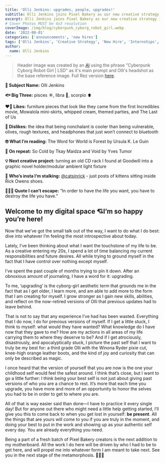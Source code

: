 ```yaml
---
title: 'Olli Jenkins: upgrades, people, upgrades!'
subtitle: Olli Jenkins joins Pixel Bakery as our new creative strategy intern
excerpt: Olli Jenkins joins Pixel Bakery as our new creative strategy intern
# Cover Photos MUST be 4x3 resolution
coverImage: /img/blog/cyberpunk_cyborg_robot_girl.webp
date: '2022-08-01'
categories: ['announcements', 'new hires']
tags: ['Olli Jenkins', 'Creative Strategy', 'New Hire', 'Internships', 'Ursula K. Le Guin']
author:
  name: Olli Jenkins
---
```

> Header image was created by an [AI](https://is.gd/artmachine) using the phrase "Cyberpunk Cyborg Robot Girl | LSD" as it's main prompt and Olli's headshot as the base reference image. Full Rez version [here](https://cdn.pixelbakery.com/img/blog/cyberpunk_cyborg_robot_girl.mp4).

**🧪 Subject Name:** Olli Jenkins

**🐟 Big Three:** pisces ☀️, libra 🌙, scorpio ⬆️

**❤️‍🔥 Likes:** furniture pieces that look like they came from the first Incredibles movie, Mowalola mini-skirts, whipped cream, themed parties, and The Last of Us

**🤢 Dislikes:** the idea that being nonchalant is cooler than being vulnerable, olives, rough textures, and headphones that just won’t connect to bluetooth 

**🤓 What I’m reading:** The Word for World is Forest by Ursula K. Le Guin

**🔁 On repeat:** So Cold by Tkay Maidza and Void by Yves Tumor

**💡 Next creative project:** turning an old CD rack I found at Goodwill into a graphic novel holder/modular ambient light fixture

**👀 Who’s insta I’m stalking:** [@catsinrick](https://instagram.com/catsinrick) - just posts of kittens sitting inside Rick Owens shoes.

**🏃🏻‍♀️ Quote I can’t escape:** “In order to have the life you want, you have to destroy the life you have.”

## Welcome to my digital space 💘I’m so happy you’re here!

Now that we’ve got the small talk out of the way, I want to do what I do best: dive into whatever I’m feeling the most introspective about today. 

Lately, I’ve been thinking about what I want the touchstone of my life to be. As a creative entering my 20s, I spend a lot of time balancing my current responsibilities and future desires. All while trying to ground myself in the fact that I have control over nothing except myself. 

I’ve spent the past couple of months trying to pin it down. After an obnoxious amount of journaling, I have a word for it: upgrading.

To me, ‘upgrading’ is the cyborg-girl aesthetic term that grounds me in the fact that as I get older, I learn more, and am able to add more to the form that I am creating for myself. I grow stronger as I gain new skills, abilities, and reflect on the now-retired versions of Olli that previous updates had to leave behind.

That is not to say that any experience I’ve had has been wasted. Everything that I do now, I do for previous versions of myself. If I get a little stuck, I think to myself: what would they have wanted? What knowledge do I have now that they gave to me? How are my actions in all areas of my life carrying them to where they deserve to be? And if I get atrociously, disastrously, and apocalyptically stuck, I picture the past self that I want to truly be my best for: a third grade Olli with the Winona Ryder pixie cut, knee-high orange leather boots, and the kind of joy and curiosity that can only be described as magic.

I once heard that the version of yourself that you are now is the one your childhood self would feel the safest around. I think that’s close, but I want to go a little further: I think being your best self is not just about giving past versions of who you are a chance to rest. It’s more that each time you upgrade, you have more and more of an opportunity to honor the selves you had to be in order to get to where you are.

All of that is way easier said than done—I have to practice it every single day! But for anyone out there who might need a little help getting started, I’ll give you this to come back to when you get lost in yourself: **be present**. All the things that are yours will come to you if you are truly in the moment, and doing your best to put in the work and showing up as your authentic self every day. You are already everything you need.

Being a part of a fresh batch of Pixel Bakery creators is the next addition to my motherboard. All the work I do here will be driven by who I had to be to get here, and will propel me into whatever form I am meant to take next. See you in the next stage of the metamorphosis. 🐛🦋✨